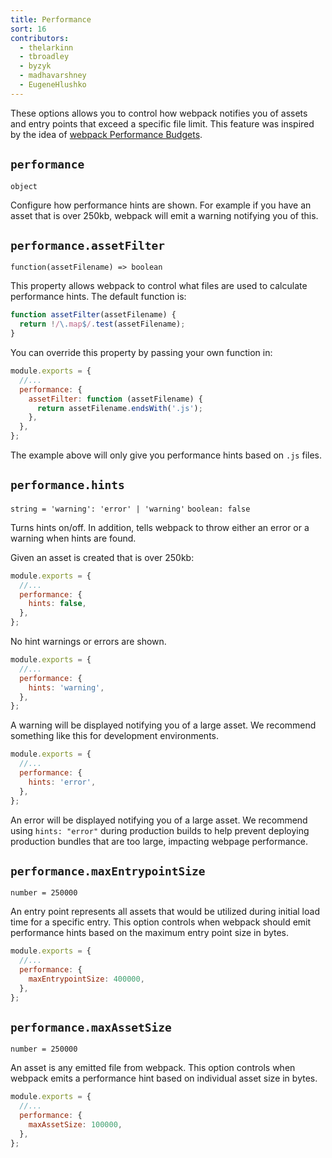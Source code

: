 ```yaml
---
title: Performance
sort: 16
contributors:
  - thelarkinn
  - tbroadley
  - byzyk
  - madhavarshney
  - EugeneHlushko
---
```


These options allows you to control how webpack notifies you of assets and entry points that exceed a specific file limit.
This feature was inspired by the idea of [webpack Performance Budgets](https://github.com/webpack/webpack/issues/3216).

## `performance`

`object`

Configure how performance hints are shown. For example if you have an asset that is over 250kb, webpack will emit a warning notifying you of this.

## `performance.assetFilter`

`function(assetFilename) => boolean`

This property allows webpack to control what files are used to calculate performance hints. The default function is:

```js
function assetFilter(assetFilename) {
  return !/\.map$/.test(assetFilename);
}
```

You can override this property by passing your own function in:

```js
module.exports = {
  //...
  performance: {
    assetFilter: function (assetFilename) {
      return assetFilename.endsWith('.js');
    },
  },
};
```

The example above will only give you performance hints based on `.js` files.

## `performance.hints`

`string = 'warning': 'error' | 'warning'` `boolean: false`

Turns hints on/off. In addition, tells webpack to throw either an error or a warning when hints are found.

Given an asset is created that is over 250kb:

```js
module.exports = {
  //...
  performance: {
    hints: false,
  },
};
```

No hint warnings or errors are shown.

```js
module.exports = {
  //...
  performance: {
    hints: 'warning',
  },
};
```

A warning will be displayed notifying you of a large asset. We recommend something like this for development environments.

```js
module.exports = {
  //...
  performance: {
    hints: 'error',
  },
};
```

An error will be displayed notifying you of a large asset. We recommend using `hints: "error"` during production builds to help prevent deploying production bundles that are too large, impacting webpage performance.

## `performance.maxEntrypointSize`

`number = 250000`

An entry point represents all assets that would be utilized during initial load time for a specific entry. This option controls when webpack should emit performance hints based on the maximum entry point size in bytes.

```js
module.exports = {
  //...
  performance: {
    maxEntrypointSize: 400000,
  },
};
```

## `performance.maxAssetSize`

`number = 250000`

An asset is any emitted file from webpack. This option controls when webpack emits a performance hint based on individual asset size in bytes.

```js
module.exports = {
  //...
  performance: {
    maxAssetSize: 100000,
  },
};
```
